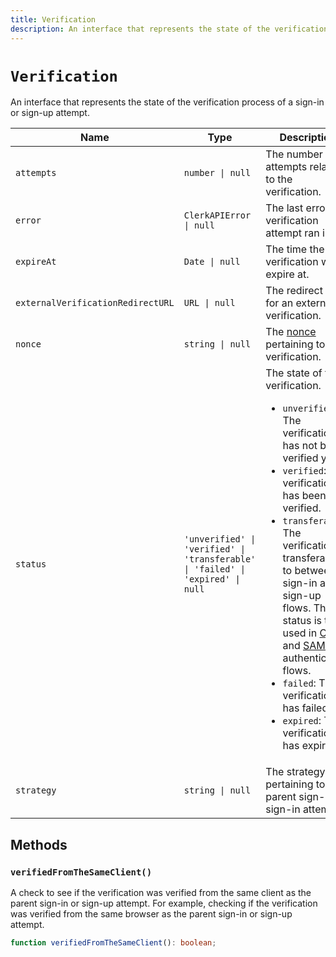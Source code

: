```yaml
---
title: Verification
description: An interface that represents the state of the verification process of a sign-in or sign-up attempt.
---
```


# `Verification`

An interface that represents the state of the verification process of a sign-in or sign-up attempt.

| Name | Type | Description |
| - | - | - |
| `attempts` | `number \| null` | The number of attempts related to the verification. |
| `error` | `ClerkAPIError \| null` | The last error the verification attempt ran into. |
| `expireAt` | `Date \| null` | The time the verification will expire at. |
| `externalVerificationRedirectURL` | `URL \| null` | The redirect URL for an external verification. |
| `nonce` | `string \| null` | The [nonce](https://en.wikipedia.org/wiki/Cryptographic_nonce) pertaining to the verification. |
| `status` | `'unverified' \| 'verified' \| 'transferable' \| 'failed' \| 'expired' \| null` | The state of the verification.<br /><ul><li>`unverified`: The verification has not been verified yet.</li><li>`verified`: The verification has been verified.</li><li>`transferable`: The verification is transferable to between sign-in and sign-up flows. This status is to be used in [OAuth](/docs/custom-flows/oauth-connections#o-auth-account-transfer-flows) and [SAML](/docs/custom-flows/saml-connections#saml-account-transfer-flows) authentication flows. </li><li>`failed`: The verification has failed.</li><li>`expired`: The verification has expired.</li></ul> |
| `strategy` | `string \| null` | The strategy pertaining to the parent sign-up or sign-in attempt. |

## Methods

### `verifiedFromTheSameClient()`

A check to see if the verification was verified from the same client as the parent sign-in or sign-up attempt. For example, checking if the verification was verified from the same browser as the parent sign-in or sign-up attempt.

```typescript
function verifiedFromTheSameClient(): boolean;
```
